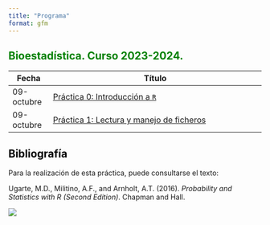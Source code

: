 ---
title: "Programa"
format: gfm
---

## Bioestadística. Curso 2023-2024. {style="color: green"}

| Fecha      | Título                                                        |
|------------|---------------------------------------------------------------|
| 09-octubre | [Práctica 0: Introducción a `R`](./Practica0.html)          |
| 09-octubre | [Práctica 1: Lectura y manejo de ficheros](./Practica1.html) |

## Bibliografía {style="color: black"}

Para la realización de esta práctica, puede consultarse el texto:

Ugarte, M.D., Militino, A.F., and Arnholt, A.T. (2016). *Probability and Statistics with R (Second Edition)*. Chapman and Hall.

![](img/PASWR2.jpg)
